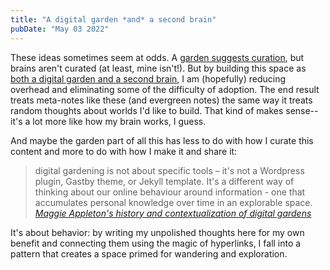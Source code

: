 ```yaml
---
title: "A digital garden *and* a second brain"
pubDate: "May 03 2022"
---
```


These ideas sometimes seem at odds. A [garden suggests curation](./garden-games), but brains aren't curated (at least, mine isn't!). But by building this space as [both a digital garden and a second brain](./digital-garden), I am (hopefully) reducing overhead and eliminating some of the difficulty of adoption. The end result treats meta-notes like these (and evergreen notes) the same way it treats random thoughts about worlds I'd like to build. That kind of makes sense--it's a lot more like how my brain works, I guess.

And maybe the garden part of all this has less to do with how I curate this content and more to do with how I make it and share it:

> digital gardening is not about specific tools – it's not a Wordpress plugin, Gastby theme, or Jekyll template. It's a different way of thinking about our online behaviour around information - one that accumulates personal knowledge over time in an explorable space. [*Maggie Appleton's history and contextualization of digital gardens*](https://maggieappleton.com/garden-history)

It's about behavior: by writing my unpolished thoughts here for my own benefit and connecting them using the magic of hyperlinks, I fall into a pattern that creates a space primed for wandering and exploration.
